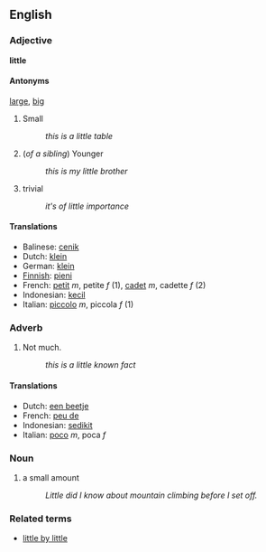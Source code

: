 ==English==
===Adjective===
'''little'''

====Antonyms====
[[large]], [[big]]

#Small
#:''this is a little table''
#(''of a sibling'') Younger
#:''this is my little brother''
#trivial
#:''it's of little importance''
<!-- not sure about this...
====Usage note====
*'''Little''' is used with uncountable nouns only. With plural nouns, use [[few]].
-->

====Translations====
*Balinese: [[cenik]]
*Dutch: [[klein]]
*German: [[klein]]
*[[Finnish]]: [[pieni]]
*French: [[petit]] ''m'', petite ''f'' (1), [[cadet]] ''m'', cadette ''f'' (2)
*Indonesian: [[kecil]]
*Italian: [[piccolo]] ''m'', piccola ''f'' (1)

===Adverb===

#Not much.
#:''this is a little known fact''



====Translations====
*Dutch: [[een beetje]]
*French: [[peu de]]
*Indonesian: [[sedikit]]
*Italian: [[poco]] ''m'', poca ''f''

===Noun===
#a small amount
#:''Little did I know about mountain climbing before I set off.''


===Related terms===
*[[little by little]]